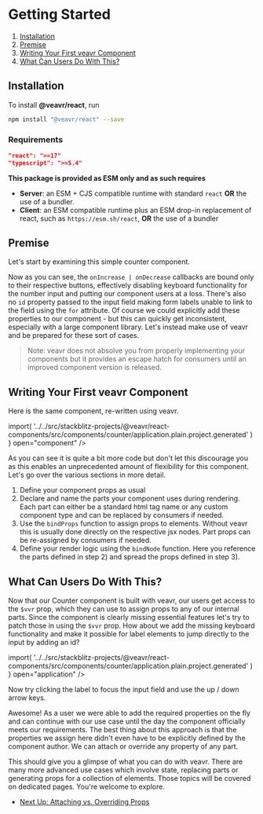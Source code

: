 


# Getting Started

1. [Installation](#installation)
2. [Premise](#premise)
3. [Writing Your First veavr Component](#writing-your-first-veavr-component)
4. [What Can Users Do With This?](#what-can-users-do-with-this)

## Installation

To install **@veavr/react**, run

```bash
npm install "@veavr/react" --save
```

### Requirements

```json
"react": ">=17"
"typescript": ">=5.4"
```

**This package is provided as ESM only and as such requires**

- **Server**: an ESM + CJS compatible runtime with standard `react` **OR** the use of a bundler.
- **Client**: an ESM compatible runtime plus an ESM drop-in replacement of react, such as `https://esm.sh/react`, **OR** the use of a bundler

## Premise

Let's start by examining this simple counter component.

<SourceCode code={CounterPlainSourceCode} />

<Canvas of={Stories.CounterStory} />

Now as you can see, the `onIncrease | onDecrease` callbacks are bound only to their respective buttons, effectively disabling keyboard functionality for the number input and putting our component users at a loss. There's also no `id` property passed to the input field making form labels unable to link to the field using the `for` attribute. Of course we could explicitly add these properties to our component - but this can quickly get inconsistent, especially with a large component library. Let's instead make use of veavr and be prepared for these sort of cases.

> Note: veavr does not absolve you from properly implementing your components but it provides an escape hatch for consumers until an improved component version is released.

## Writing Your First veavr Component

Here is the same component, re-written using veavr.

<SourceCode code={CounterSourceCode} />
<LiveCodePlaygroundButton
  module={() =>
    import(
      '../../src/stackblitz-projects/@veavr/react-components/src/components/counter/application.plain.project.generated'
    )
  }
  open="component"
/>

As you can see it is quite a bit more code but don't let this discourage you as this enables an unprecedented amount of flexibility for this component. Let's go over the various sections in more detail.

1. Define your component props as usual
2. Declare and name the parts your component uses during rendering. Each part can either be a standard html tag name or any custom component type and can be replaced by consumers if needed.
3. Use the `bindProps` function to assign props to elements. Without veavr this is usually done directly on the respective jsx nodes. Part props can be re-assigned by consumers if needed.
4. Define your render logic using the `bindNode` function. Here you reference the parts defined in step 2) and spread the props defined in step 3).

## What Can Users Do With This?

Now that our Counter component is built with veavr, our users get access to the `$vvr` prop, which they can use to assign props to any of our internal parts. Since the component is clearly missing essential features let's try to patch those in using the `$vvr` prop. How about we add the missing keyboard functionality and make it possible for label elements to jump directly to the input by adding an id?

<SourceCode code={CounterApplicationSourceCode} />
<LiveCodePlaygroundButton
  module={() =>
    import(
      '../../src/stackblitz-projects/@veavr/react-components/src/components/counter/application.plain.project.generated'
    )
  }
  open="application"
/>

<Canvas of={Stories.CounterVeavrStory} sourceState="none" />

Now try clicking the label to focus the input field and use the up / down arrow keys.

Awesome! As a user we were able to add the required properties on the fly and can continue with our use case until the day the component officially meets our requirements. The best thing about this approach is that the properties we assign here didn't even have to be explicitly defined by the component author. We can attach or override any property of any part.

This should give you a glimpse of what you can do with veavr. There are many more advanced use cases which involve state, replacing parts or generating props for a collection of elements. Those topics will be covered on dedicated pages. You're welcome to explore.

- [Next Up: Attaching vs. Overriding Props](?path=/docs/react-attaching-vs-overriding-props--docs)
